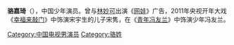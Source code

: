 {{unreferenced|time=2011-05-09T10:21:19+00:00}}
'''骆嘉琦'''（{{bd|1998年|12月21日||}}），中国少年演员。曾与[[林妙可|林妙可]]出演《[[网娃|网娃]]》广告，2011年央视开年大戏《[[幸福来敲门|幸福来敲门]]》中饰演宋宇生的儿子宋隽，在《[[青年冯友兰|青年冯友兰]]》中饰演少年冯友兰。

[[Category:中国电视男演员|Category:中国电视男演员]]
[[Category:骆姓|Category:骆姓]]